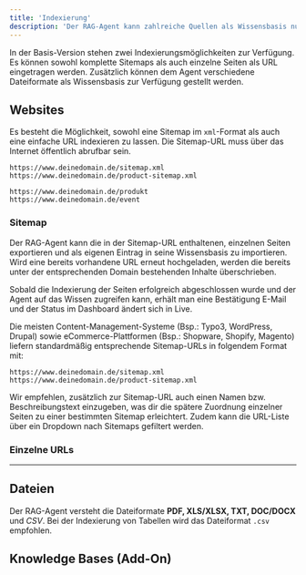 ```yaml
---
title: 'Indexierung'
description: 'Der RAG-Agent kann zahlreiche Quellen als Wissensbasis nutzen.'
---
```


In der Basis-Version stehen zwei Indexierungsmöglichkeiten zur Verfügung. Es können sowohl komplette Sitemaps als auch einzelne Seiten als URL eingetragen werden. Zusätzlich können dem Agent verschiedene Dateiformate als Wissensbasis zur Verfügung gestellt werden.

## Websites 

Es besteht die Möglichkeit, sowohl eine Sitemap im `xml`-Format als auch eine einfache URL indexieren zu lassen. Die Sitemap-URL muss über das Internet öffentlich abrufbar sein.

<CodeGroup>

``` XML-Format
https://www.deinedomain.de/sitemap.xml
https://www.deinedomain.de/product-sitemap.xml
```

``` URL
https://www.deinedomain.de/produkt
https://www.deinedomain.de/event
```

</CodeGroup>


### Sitemap

Der RAG-Agent kann die in der Sitemap-URL enthaltenen, einzelnen Seiten exportieren und als eigenen Eintrag in seine Wissensbasis zu importieren. Wird eine bereits vorhandene URL erneut hochgeladen, werden die bereits unter der entsprechenden Domain bestehenden Inhalte überschrieben.

Sobald die Indexierung der Seiten erfolgreich abgeschlossen wurde und der Agent auf das Wissen zugreifen kann, erhält man eine Bestätigung E-Mail und der Status im Dashboard ändert sich in Live.

Die meisten Content-Management-Systeme (Bsp.: Typo3, WordPress, Drupal) sowie eCommerce-Plattformen (Bsp.: Shopware, Shopify, Magento) liefern standardmäßig entsprechende Sitemap-URLs in folgendem Format mit:

```
https://www.deinedomain.de/sitemap.xml
https://www.deinedomain.de/product-sitemap.xml
```

Wir empfehlen, zusätzlich zur Sitemap-URL auch einen Namen bzw. Beschreibungstext einzugeben, was dir die spätere Zuordnung einzelner Seiten zu einer bestimmten Sitemap erleichtert. Zudem kann die URL-Liste über ein Dropdown nach Sitemaps gefiltert werden.

### Einzelne URLs
---

## Dateien

<Tip>Der RAG-Agent versteht die Dateiformate **PDF, XLS/XLSX, TXT, DOC/DOCX** und *CSV*. Bei der Indexierung von Tabellen wird das Dateiformat `.csv` empfohlen.</Tip>

## Knowledge Bases (Add-On)
